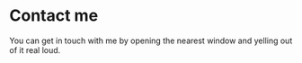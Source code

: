 # Contact me

You can get in touch with me by opening the nearest window and yelling out of it real loud.
